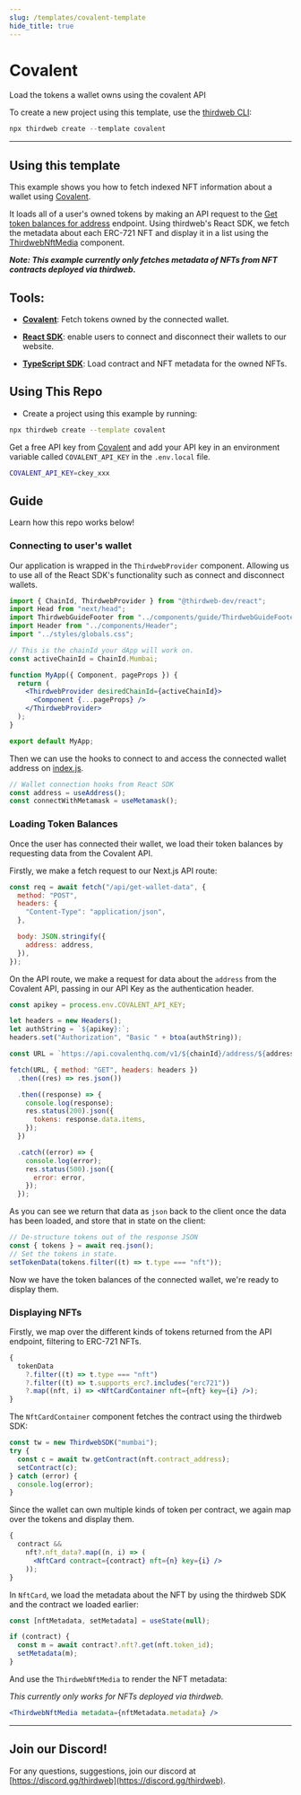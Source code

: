 ```yaml
---
slug: /templates/covalent-template
hide_title: true
---
```



# Covalent

Load the tokens a wallet owns using the covalent API

To create a new project using this template, use the [thirdweb CLI](/thirdweb-deploy/thirdweb-cli):

```jsx
npx thirdweb create --template covalent
```

<div
  style={{
    display: "flex",
    flexDirection: "row",
    gap: "2%",
    marginBottom: 32,
    width: "100%",
    alignItems: "center",
    justifyContent: "center",
    marginTop: 16,
  }}
>
  <DemoButton link="https://covalent.thirdweb-example.com" name="covalent" />
  <ViewCodeButton
    link="https://github.com/thirdweb-example/covalent"
    name="covalent"
  />
</div>

---

## Using this template

This example shows you how to fetch indexed NFT information about a wallet using [Covalent](https://www.covalenthq.com).

It loads all of a user's owned tokens by making an API request to the [Get token balances for address](https://www.covalenthq.com/docs/api/#/0/Get%20token%20balances%20for%20address/USD/1) endpoint. Using thirdweb's React SDK, we fetch the metadata about each ERC-721 NFT and display it in a list using the
[ThirdwebNftMedia](https://portal.thirdweb.com/react/react.thirdwebnftmedia) component.

**_Note: This example currently only fetches metadata of NFTs from NFT contracts deployed via thirdweb._**

## Tools:

- [**Covalent**](https://www.covalenthq.com/): Fetch tokens owned by the connected wallet.

- [**React SDK**](https://docs.thirdweb.com/react): enable users to connect and disconnect their wallets to our website.

- [**TypeScript SDK**](https://docs.thirdweb.com/typescript): Load contract and NFT metadata for the owned NFTs.

## Using This Repo

- Create a project using this example by running:

```bash
npx thirdweb create --template covalent
```

Get a free API key from [Covalent](https://www.covalenthq.com/) and add your API key in an environment variable called `COVALENT_API_KEY` in the `.env.local` file.

```bash
COVALENT_API_KEY=ckey_xxx
```

## Guide

Learn how this repo works below!

### Connecting to user's wallet

Our application is wrapped in the `ThirdwebProvider` component. Allowing us to use all of the React SDK's functionality such as connect and disconnect wallets.

```jsx
import { ChainId, ThirdwebProvider } from "@thirdweb-dev/react";
import Head from "next/head";
import ThirdwebGuideFooter from "../components/guide/ThirdwebGuideFooter";
import Header from "../components/Header";
import "../styles/globals.css";

// This is the chainId your dApp will work on.
const activeChainId = ChainId.Mumbai;

function MyApp({ Component, pageProps }) {
  return (
    <ThirdwebProvider desiredChainId={activeChainId}>
      <Component {...pageProps} />
    </ThirdwebProvider>
  );
}

export default MyApp;
```

Then we can use the hooks to connect to and access the connected wallet address on [index.js](https://github.com/thirdweb-example/covalent/blob/main/pages/index.js).

```jsx
// Wallet connection hooks from React SDK
const address = useAddress();
const connectWithMetamask = useMetamask();
```

### Loading Token Balances

Once the user has connected their wallet, we load their token balances by requesting data from the Covalent API.

Firstly, we make a fetch request to our Next.js API route:

```jsx
const req = await fetch("/api/get-wallet-data", {
  method: "POST",
  headers: {
    "Content-Type": "application/json",
  },

  body: JSON.stringify({
    address: address,
  }),
});
```

On the API route, we make a request for data about the `address` from the Covalent API, passing in our API Key as the authentication header.

```jsx
const apikey = process.env.COVALENT_API_KEY;

let headers = new Headers();
let authString = `${apikey}:`;
headers.set("Authorization", "Basic " + btoa(authString));

const URL = `https://api.covalenthq.com/v1/${chainId}/address/${address}/balances_v2/?nft=true&no-nft-fetch=true`;

fetch(URL, { method: "GET", headers: headers })
  .then((res) => res.json())

  .then((response) => {
    console.log(response);
    res.status(200).json({
      tokens: response.data.items,
    });
  })

  .catch((error) => {
    console.log(error);
    res.status(500).json({
      error: error,
    });
  });
```

As you can see we return that data as `json` back to the client once the data has been loaded, and store that in state on the client:

```jsx
// De-structure tokens out of the response JSON
const { tokens } = await req.json();
// Set the tokens in state.
setTokenData(tokens.filter((t) => t.type === "nft"));
```

Now we have the token balances of the connected wallet, we're ready to display them.

### Displaying NFTs

Firstly, we map over the different kinds of tokens returned from the API endpoint, filtering to ERC-721 NFTs.

```jsx
{
  tokenData
    ?.filter((t) => t.type === "nft")
    ?.filter((t) => t.supports_erc?.includes("erc721"))
    ?.map((nft, i) => <NftCardContainer nft={nft} key={i} />);
}
```

The `NftCardContainer` component fetches the contract using the thirdweb SDK:

```jsx
const tw = new ThirdwebSDK("mumbai");
try {
  const c = await tw.getContract(nft.contract_address);
  setContract(c);
} catch (error) {
  console.log(error);
}
```

Since the wallet can own multiple kinds of token per contract, we again map over the tokens and display them.

```jsx
{
  contract &&
    nft?.nft_data?.map((n, i) => (
      <NftCard contract={contract} nft={n} key={i} />
    ));
}
```

In `NftCard`, we load the metadata about the NFT by using the thirdweb SDK and the contract we loaded earlier:

```jsx
const [nftMetadata, setMetadata] = useState(null);

if (contract) {
  const m = await contract?.nft?.get(nft.token_id);
  setMetadata(m);
}
```

And use the `ThirdwebNftMedia` to render the NFT metadata:

_This currently only works for NFTs deployed via thirdweb._

```jsx
<ThirdwebNftMedia metadata={nftMetadata.metadata} />
```

---

## Join our Discord!

For any questions, suggestions, join our discord at [https://discord.gg/thirdweb](https://discord.gg/thirdweb).

```

```
